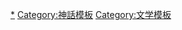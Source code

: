 {{Navbox
|name  = 亚瑟王传说
|title = [[亞瑟王傳說]]
|image = [[file:Arthur3487.jpg|119px]]
|bodyclass = hlist

|group1 = 主要人物
|list1  = 
* [[亚瑟王]]
* {{Link-en|康斯坦丁三世 (不列顛)|Constantine (Briton)|康斯坦丁三世}}
* [[加拉哈德]]
* [[高文 (亚瑟王传说)|高文]]
* [[桂妮薇儿]]
* [[湖中妖女]]
* [[兰斯洛特]]
* [[梅林 (亞瑟王傳說)|梅林]]
* [[莫德雷德]]
* [[摩根勒菲]]
* [[崔斯坦]]
* [[尤瑟王]]
|group2 = [[圆桌骑士]]
|list2  = 
* {{Link-en|亞格拉賓|Agravain}}
* {{Link-ja|阿格羅瓦爾|アグロヴァル}}
* {{Link-en|巴格狄瑪格斯|Bagdemagus}}
* [[贝德维尔]]
* {{Link-ja|布魯諾 (亞瑟王傳說)|ブルーノ (アーサー王物語)|布魯諾}}
* {{Link-en|鲍斯|Bors}}
* {{Link-en|卡鐸爾|Cador}}
* {{Link-en|卡拉道克|Caradoc}}
* {{Link-en|達戈尼特|Dagonet}}
* {{Link-en|開花谷的丹尼爾|Daniel von dem blühenden Tal}}
* {{Link-ja|迪拿丹|ディナダン}}
* {{Link-ja|艾萊克|エレック (アーサー王物語)}}
* {{Link-en|加荷里斯|Gaheris}}
* {{Link-en|加勒沃特|Galehaut}}
* [[加雷斯]]
* {{Link-en|傑蘭特|Geraint}}
* {{Link-en|高加蘭|Gingalain}}
* {{Link-en|格里弗雷特|Griflet}}
* [[海克托·德·马利斯]]
* {{Link-en|霍爾王|Hoel}}
* [[凯 (亚瑟王传说)|凱]]
* [[蘭馬洛克]]
* {{Link-en|萊昂內爾 (亞瑟王傳說)|Sir Lionel|萊昂內爾}}
* {{Link-ja|路坎|ルーカン}}
* {{Link-ja|莫浩斯|マーハウス}}
* {{Link-en|帕拉米迪斯|Palamedes (Arthurian legend)}}
* {{Link-en|佩利亞斯|Pelleas}}
* {{Link-en|佩里諾爾王|Pellinore}}
* [[珀西瓦里]]
* {{Link-en|薩格拉墨|Sagramore}}
* {{Link-ja|托爾 (亞瑟王傳說)|トー (アーサー王伝説)|托爾}}
* {{Link-en|尤里安 (亞瑟王傳說)|Urien|尤里安}}
* {{Link-en|歐文 (亞瑟王傳說)|Ywain|歐文}}
|group3 = 其他人物
|list3  = 
* {{Link-en|阿克隆|Accolon}}
* {{Link-en|班王|King Ban}}
* {{Link-en|艾克特爵士|Sir Ector|艾克特}}
* [[伊莱恩 (亚瑟王传说)|伊莱恩]]
* {{Link-en|漁夫王|Fisher King}}
* [[绿骑士]]
* [[赫拉薇丝]]
* [[伊格赖因]]
* [[伊索德]]
* {{Link-en|李奧多格蘭|Leodegrance}}
* {{Link-en|洛特王|King Lot}}
* {{Link-en|康沃爾的馬克|Mark of Cornwall}}
* [[摩高斯]]

|group4 = 事物与圣地
|list4  = 
* [[王者之劍]]
* [[圣杯]]
* [[圆桌]]
* {{Link-en|阿斯托拉特|Astolat}}
* [[阿瓦隆]]
* [[卡美洛]]
* [[紅龍 (威爾斯)|红龙]]
* [[白龍 (撒克遜)|白龙]]
* [[剑栏之战]]
* [[圖魯夫圖魯維斯]]

|group5 = 文学作品
|list5  = 
* [[马比诺吉昂]]
* [[维塔·梅林]]
* {{Link-en|不列顛諸王史|Historia Regum Britanniae}}
* [[亞瑟之死]]
* [[不列顛人的歷史]]
* [[高文爵士与绿骑士]]
* [[阿瓦隆的迷雾]]
* {{Link-en|克里傑|Cligès}}
* [[石中劍 (小說)|石中剑]]
* [[永恆之王]]
|group6 = 其它
|list6  = 
* {{Link-en|參考亞瑟王的書目|Bibliography of King Arthur|參考書目}}
* {{Link-en|亞瑟王傳說改編作品列表|List of works based on Arthurian legends|改編作品}}
* {{Link-en|与亚瑟传说相关的地点|Locations associated with Arthurian legend|相关地点}}
}}<noinclude>

[[Category:亚瑟王传说|*]]
[[Category:神話模板]]
[[Category:文学模板]]
</noinclude>